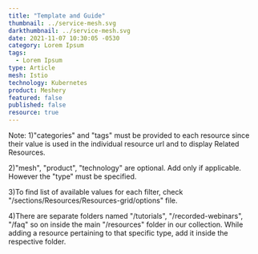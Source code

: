 ```yaml
---
title: "Template and Guide"
thumbnail: ../service-mesh.svg
darkthumbnail: ../service-mesh.svg
date: 2021-11-07 10:30:05 -0530
category: Lorem Ipsum
tags:
  - Lorem Ipsum
type: Article
mesh: Istio
technology: Kubernetes
product: Meshery
featured: false
published: false
resource: true
---
```



<ResourcesWrapper>

Note:
1)"categories" and "tags" must be provided to each resource since their value is used in the individual resource url and to display Related Resources.

2)"mesh", "product", "technology" are optional. Add only if applicable. However the "type" must be specified.

3)To find list of available values for each filter, check "/sections/Resources/Resources-grid/options" file.

4)There are separate folders named "/tutorials", "/recorded-webinars", "/faq" so on inside the main "/resources" folder in our collection.
While adding a resource pertaining to that specific type, add it inside the respective folder.

</ResourcesWrapper>
